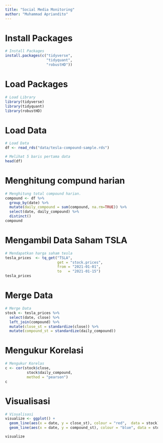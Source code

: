 ```yaml
---
title: "Social Media Monitoring"
author: "Muhammad Apriandito"
---
```


# Install Packages

```r
# Install Packages
install.packages(c("tidyverse",
                   "tidyquant", 
                   "robustHD"))
```

# Load Packages

```r
# Load Library
library(tidyverse)
library(tidyquant)
library(robustHD)
```

# Load Data

```r
# Load Data
df <- read_rds("data/tesla-compound-sample.rds")
```

```r
# Melihat 5 baris pertama data
head(df)
```

# Menghitung compund harian

```r
# Menghitung total compound harian. 
compound <- df %>%
  group_by(date) %>%
  mutate(daily_compound = sum(compound, na.rm=TRUE)) %>%
  select(date, daily_compound) %>%
  distinct()
compound
```

# Mengambil Data Saham TSLA

```r
# Mendapatkan harga saham tesla
tesla_prices  <- tq_get("TSLA", 
                        get = "stock.prices", 
                        from = "2021-01-01", 
                        to   = "2021-01-15")
tesla_prices
```

# Merge Data

```r
# Merge Data
stock <- tesla_prices %>%
  select(date, close) %>%
  left_join(compound) %>%
  mutate(close_st = standardize(close)) %>%
  mutate(compound_st = standardize(daily_compound))
```

# Mengukur Korelasi

```r
# Mengukur Korelas
c <- cor(stock$close, 
          stock$daily_compound, 
          method = "pearson")
c
```

# Visualisasi

```r
# Visualisasi
visualize <- ggplot() +
  geom_line(aes(x = date, y = close_st), colour = "red",  data = stock) +
  geom_line(aes(x = date, y = compound_st), colour = "blue", data = stock) 

visualize
```

